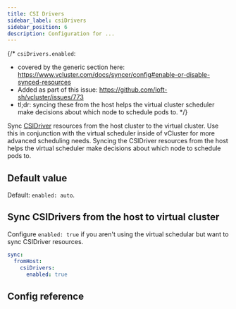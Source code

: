 ```yaml
---
title: CSI Drivers
sidebar_label: csiDrivers
sidebar_position: 6
description: Configuration for ...
---
```



{/*
`csiDrivers.enabled`:
- covered by the generic section here: https://www.vcluster.com/docs/syncer/config#enable-or-disable-synced-resources
- Added as part of this issue: https://github.com/loft-sh/vcluster/issues/773
- tl;dr: syncing these from the host helps the virtual cluster scheduler make decisions about which node to schedule pods to.
*/}


Sync [CSIDriver](https://kubernetes.io/blog/2019/01/15/container-storage-interface-ga/) resources from the host cluster to the virtual cluster. Use this in conjunction with the virtual scheduler inside of vCluster for more advanced scheduling needs. Syncing the CSIDriver resources from the host helps the virtual scheduler make decisions about which node to schedule pods to.

## Default value

Default: `enabled: auto`.

## Sync CSIDrivers from the host to virtual cluster

Configure `enabled: true` if you aren't using the virtual schedular but want to sync CSIDriver resources.


```YAML
sync:
  fromHost:
    csiDrivers:
      enabled: true
```

## Config reference

<EnableSwitch/>
